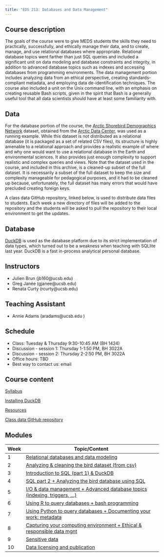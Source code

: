 ```yaml
---
title: "EDS 213: Databases and Data Management"
---
```


## Course description

The goals of the course were to give MEDS students the skills they need to practically, successfully, and ethically manage their data, and to create, manage, and use relational databases where appropriate. Relational database topics went farther than just SQL queries and included a significant unit on data modeling and database constraints and integrity, in addition to advanced database topics such as indexes and accessing databases from programming environments. The data management portion includes analyzing data from an ethical perspective, creating standards-compliant metadata, and employing data de-identification techniques. The course also included a unit on the Unix command line, with an emphasis on creating reusable Bash scripts, given in the spirit that Bash is a generally useful tool that all data scientists should have at least some familiarity with.


## Data

For the database portion of the course, the [Arctic Shorebird Demographics Network](https://doi.org/10.18739/A2222R68W) dataset, obtained from the [Arctic Data Center](https://arcticdata.io), was used as a running example. While this dataset is not distributed as a relational database (it is packaged as a set of related CSV files), its structure is highly amenable to a relational approach and provides a realistic example of where and why one would want to use a relational database in the Earth and environmental sciences. It also provides just enough complexity to support realistic and complex queries and views. Note that the dataset used in the course, and included in this archive, is a cleaned-up subset of the full dataset. It is necessarily a subset of the full dataset to keep the size and complexity manageable for pedagogical purposes, and it had to be cleaned up because, unfortunately, the full dataset has many errors that would have precluded creating foreign keys.

A class data GitHub repository, linked below, is used to distribute data files to students. Each week a new directory of files will be added to the repository and the students will be asked to pull the repository to their local environment to get the updates. 


## Database

[DuckDB](https://duckdb.org/) is used as the database platform due to its strict implementation of data types, which turned out to be a weakness when teaching with SQLlite last year. DuckDB is a fast in-process analytical personal database.


## Instructors

- Julien Brun (jb160\@ucsb.edu)
- Greg Janée (gjanee\@ucsb.edu)
- Renata Curty (rcurty\@ucsb.edu)


## Teaching Assistant

- Annie Adams (aradams\@ucsb.edu )


## Schedule

- Class: Tuesday & Thursday 9:30-10:45 AM (BH 1424)
- Discussion - session 1: Thursday 1-1:50 PM, BH 3022A
- Discussion - session 2: Thursday 2-2:50 PM, BH 3022A
- Office hours: TBD
- Best way to contact us: email

## Course content

[Syllabus](syllabus.qmd)

[Installing DuckDB](installing-duckdb.qmd)

[Resources](resources.qmd)

[Class data GitHub repository](https://github.com/UCSB-Library-Research-Data-Services/bren-eds213-data)


## Modules

| Week | Topic/Content                                                          |
|------|------------------------------------------------------------------------|
| 1    | [Relational databases and data modeling](modules/week01/index-01.qmd)  |
| 2    | [Analyzing & cleaning the bird dataset (from csv)](modules/week02/index-02.qmd) |
| 3    | [Introduction to SQL (part 1) & DuckDB](modules/week03/index-03.qmd)            |
| 4    | [SQL part 2 + Analyzing the bird database using SQL](modules/week04/index-04.qmd)|
| 5    | [I/O & data management + Advanced database topics (indexing, triggers, ...)](modules/week05/index-05.qmd) |
| 6    | [Using R to query databases + bash programming](modules/week06/index-06.qmd)  |
| 7    | [Using Python to query databases + Documenting your work: metadata](modules/week07/index-07.qmd) |
| 8    | [Capturing your computing environment + Ethical & responsible data mgnt](modules/week08/index-08.qmd)  |
| 9    | [Sensitive data](modules/week09/index-09.qmd)                          |
| 10   | [Data licensing and publication](modules/week10/index-10.qmd)          |

